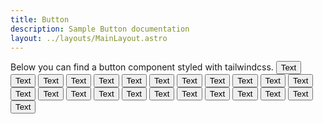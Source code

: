 ```yaml
---
title: Button
description: Sample Button documentation
layout: ../layouts/MainLayout.astro
---
```



<Description>
  Below you can find a button component styled with tailwindcss.
</Description>

<Preview name="Primary">
  <Button>Text</Button>
</Preview>

<Preview name="Primary - Icon Start">
  <Button iconStart={PlaceholderIcon}>Text</Button>
</Preview>

<Preview name="Primary - Icon End">
  <Button iconEnd={PlaceholderIcon}>Text</Button>
</Preview>

<Preview name="Primary - Icon Start/End">
  <Button iconStart={PlaceholderIcon} iconEnd={PlaceholderIcon}>
    Text
  </Button>
</Preview>

<Preview name="Primary Small">
  <Button size="small">Text</Button>
</Preview>

<Preview name="Primary Small - Icon Start">
  <Button size="small" iconStart={PlaceholderIcon}>
    Text
  </Button>
</Preview>

<Preview name="Primary Small - Icon End">
  <Button size="small" iconEnd={PlaceholderIcon}>
    Text
  </Button>
</Preview>

<Preview name="Primary Small - Icon Start/End">
  <Button size="small" iconEnd={PlaceholderIcon} iconStart={PlaceholderIcon}>
    Text
  </Button>
</Preview>

<Preview name="Primary Outlined">
  <Button variant="primaryOutlined">Text</Button>
</Preview>

<Preview name="Primary Outlined - Icon Start">
  <Button variant="primaryOutlined" iconStart={PlaceholderIcon}>
    Text
  </Button>
</Preview>

<Preview name="Primary Outlined - Icon End">
  <Button variant="primaryOutlined" iconEnd={PlaceholderIcon}>
    Text
  </Button>
</Preview>

<Preview name="Primary Outlined - Icon Start/End">
  <Button
    variant="primaryOutlined"
    iconStart={PlaceholderIcon}
    iconEnd={PlaceholderIcon}
  >
    Text
  </Button>
</Preview>

<Preview name="Primary Outlined Small">
  <Button variant="primaryOutlined" size="small">
    Text
  </Button>
</Preview>

<Preview name="Primary Outlined Small - Icon Start">
  <Button variant="primaryOutlined" size="small" iconStart={PlaceholderIcon}>
    Text
  </Button>
</Preview>

<Preview name="Primary Outlined Small - Icon End">
  <Button variant="primaryOutlined" size="small" iconEnd={PlaceholderIcon}>
    Text
  </Button>
</Preview>

<Preview name="Primary Outlined Small - Icon Start/End">
  <Button
    variant="primaryOutlined"
    size="small"
    iconStart={PlaceholderIcon}
    iconEnd={PlaceholderIcon}
  >
    Text
  </Button>
</Preview>

<Preview name="Link">
  <Button variant="link">Text</Button>
</Preview>

<Preview name="Link - Icon Start">
  <Button variant="link" iconStart={PlaceholderIcon}>
    Text
  </Button>
</Preview>

<Preview name="Link - Icon End">
  <Button variant="link" iconEnd={PlaceholderIcon}>
    Text
  </Button>
</Preview>

<Preview name="Link - Icon Start/End">
  <Button variant="link" iconStart={PlaceholderIcon} iconEnd={PlaceholderIcon}>
    Text
  </Button>
</Preview>

<Preview name="Link Small">
  <Button variant="link" size="small">
    Text
  </Button>
</Preview>

<Preview name="Link Small - Icon Start">
  <Button variant="link" size="small" iconStart={PlaceholderIcon}>
    Text
  </Button>
</Preview>

<Preview name="Link Small - Icon End">
  <Button variant="link" size="small" iconEnd={PlaceholderIcon}>
    Text
  </Button>
</Preview>

<Preview name="Link Small - Icon Start/End">
  <Button
    variant="link"
    size="small"
    iconEnd={PlaceholderIcon}
    iconStart={PlaceholderIcon}
  >
    Text
  </Button>
</Preview>

<Preview name="Primary Medium">
  <IconButton icon={CheckIcon} />
</Preview>

<Preview icon={CheckIcon} disabled name="Primary Medium - Disabled">
  <IconButton icon={CheckIcon} disabled />
</Preview>

<Preview name="Primary Small">
  <IconButton icon={CheckIcon} size="small" />
</Preview>

<Preview name="Primary Small - Disabled">
  <IconButton icon={CheckIcon} size="small" disabled />
</Preview>

<Preview name="Primary Large">
  <IconButton icon={CheckIcon} size="large" />
</Preview>

<Preview name="Primary Large - Disabled">
  <IconButton icon={CheckIcon} size="large" disabled />
</Preview>

<Preview name="Ghost Medium">
  <IconButton icon={CheckIcon} variant="ghost" />
</Preview>

<Preview name="Ghost Medium - Disabled">
  <IconButton icon={CheckIcon} variant="ghost" disabled />
</Preview>

<Preview name="Ghost Small">
  <IconButton icon={CheckIcon} size="small" variant="ghost" />
</Preview>

<Preview name="Ghost Small - Disabled">
  <IconButton icon={CheckIcon} size="small" variant="ghost" disabled />
</Preview>

<Preview name="Ghost Large">
  <IconButton icon={CheckIcon} size="large" variant="ghost" />
</Preview>

<Preview name="Ghost Large - Disabled">
  <IconButton icon={CheckIcon} size="large" variant="ghost" disabled />
</Preview>

